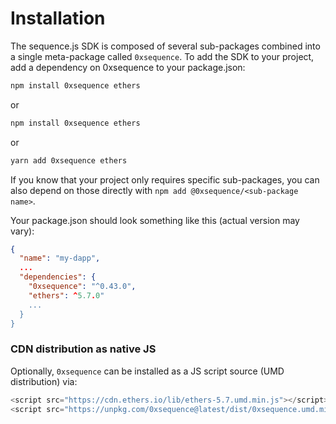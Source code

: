 # Installation

The sequence.js SDK is composed of several sub-packages combined into a single meta-package called `0xsequence`.
To add the SDK to your project, add a dependency on 0xsequence to your package.json:

```sh
npm install 0xsequence ethers
```
or

```sh
npm install 0xsequence ethers
```
or

```sh
yarn add 0xsequence ethers
```

If you know that your project only requires specific sub-packages, you can also depend on those directly with
`npm add @0xsequence/<sub-package name>`.

Your package.json should look something like this (actual version may vary):
```json
{
  "name": "my-dapp",
  ...
  "dependencies": {
    "0xsequence": "^0.43.0",
    "ethers": ^5.7.0"
    ...
  }
}
```

### CDN distribution as native JS

Optionally, `0xsequence` can be installed as a JS script source (UMD distribution) via:

```js
<script src="https://cdn.ethers.io/lib/ethers-5.7.umd.min.js"></script>
<script src="https://unpkg.com/0xsequence@latest/dist/0xsequence.umd.min.js"></script>
```

